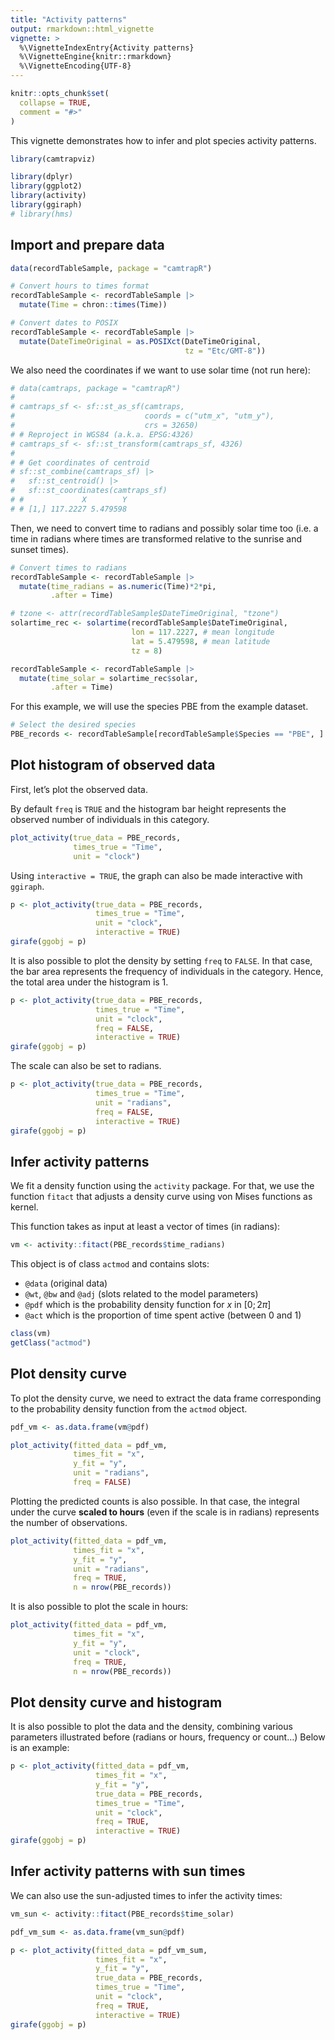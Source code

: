 ```yaml
---
title: "Activity patterns"
output: rmarkdown::html_vignette
vignette: >
  %\VignetteIndexEntry{Activity patterns}
  %\VignetteEngine{knitr::rmarkdown}
  %\VignetteEncoding{UTF-8}
---
```


```r
knitr::opts_chunk$set(
  collapse = TRUE,
  comment = "#>"
)
```

This vignette demonstrates how to infer and plot species activity patterns.

```r
library(camtrapviz)

library(dplyr)
library(ggplot2)
library(activity)
library(ggiraph)
# library(hms)
```

## Import and prepare data

```r
data(recordTableSample, package = "camtrapR")

# Convert hours to times format
recordTableSample <- recordTableSample |> 
  mutate(Time = chron::times(Time))

# Convert dates to POSIX
recordTableSample <- recordTableSample |> 
  mutate(DateTimeOriginal = as.POSIXct(DateTimeOriginal,
                                       tz = "Etc/GMT-8"))
```

We also need the coordinates if we want to use solar time (not run here):

```r
# data(camtraps, package = "camtrapR")
# 
# camtraps_sf <- sf::st_as_sf(camtraps,
#                             coords = c("utm_x", "utm_y"),
#                             crs = 32650)
# # Reproject in WGS84 (a.k.a. EPSG:4326)
# camtraps_sf <- sf::st_transform(camtraps_sf, 4326)
# 
# # Get coordinates of centroid
# sf::st_combine(camtraps_sf) |>
#   sf::st_centroid() |> 
#   sf::st_coordinates(camtraps_sf)
# #             X        Y
# # [1,] 117.2227 5.479598
```

Then, we need to convert time to radians and possibly solar time too (i.e. a time in radians where times are transformed relative to the sunrise and sunset times).

```r
# Convert times to radians
recordTableSample <- recordTableSample |> 
  mutate(time_radians = as.numeric(Time)*2*pi,
         .after = Time)

# tzone <- attr(recordTableSample$DateTimeOriginal, "tzone")
solartime_rec <- solartime(recordTableSample$DateTimeOriginal,
                           lon = 117.2227, # mean longitude
                           lat = 5.479598, # mean latitude
                           tz = 8)

recordTableSample <- recordTableSample |> 
  mutate(time_solar = solartime_rec$solar, 
         .after = Time)
```

For this example, we will use the species PBE from the example dataset.

```r
# Select the desired species
PBE_records <- recordTableSample[recordTableSample$Species == "PBE", ]
```

## Plot histogram of observed data

First, let's plot the observed data. 

By default `freq` is `TRUE` and the histogram bar height represents the observed number of individuals in this category.

```r
plot_activity(true_data = PBE_records,
              times_true = "Time",
              unit = "clock")
```

Using `interactive = TRUE`, the graph can also be made interactive with `ggiraph`.

```r
p <- plot_activity(true_data = PBE_records,
                   times_true = "Time",
                   unit = "clock",
                   interactive = TRUE)
girafe(ggobj = p)
```

It is also possible to plot the density by setting `freq` to `FALSE`. In that case, the bar area represents the frequency of individuals in the category. Hence, the total area under the histogram is 1.

```r
p <- plot_activity(true_data = PBE_records,
                   times_true = "Time",
                   unit = "clock",
                   freq = FALSE,
                   interactive = TRUE)
girafe(ggobj = p)
```

The scale can also be set to radians.

```r
p <- plot_activity(true_data = PBE_records,
                   times_true = "Time",
                   unit = "radians",
                   freq = FALSE,
                   interactive = TRUE)
girafe(ggobj = p)
```


## Infer activity patterns

We fit a density function using the `activity` package. For that, we use the function `fitact` that adjusts a density curve using von Mises functions as kernel. 

This function takes as input at least a vector of times (in radians):

```r
vm <- activity::fitact(PBE_records$time_radians)
```

This object is of class `actmod` and contains slots:

+ `@data` (original data)
+ `@wt`, `@bw` and `@adj` (slots related to the model parameters)
+ `@pdf` which is the probability density function for $x$ in $[0; 2\pi]$
+ `@act` which is the proportion of time spent active (between 0 and 1)

```r
class(vm)
getClass("actmod")
```


## Plot density curve

To plot the density curve, we need to extract the data frame corresponding to the probability density function from the `actmod` object.

```r
pdf_vm <- as.data.frame(vm@pdf)
```

```r
plot_activity(fitted_data = pdf_vm,
              times_fit = "x",
              y_fit = "y",
              unit = "radians",
              freq = FALSE)
```

Plotting the predicted counts is also possible. In that case, the integral under the curve **scaled to hours** (even if the scale is in radians) represents the number of observations.

```r
plot_activity(fitted_data = pdf_vm,
              times_fit = "x",
              y_fit = "y",
              unit = "radians",
              freq = TRUE,
              n = nrow(PBE_records))
```

It is also possible to plot the scale in hours:

```r
plot_activity(fitted_data = pdf_vm,
              times_fit = "x",
              y_fit = "y",
              unit = "clock",
              freq = TRUE,
              n = nrow(PBE_records))
```


## Plot density curve and histogram

It is also possible to plot the data and the density, combining various parameters illustrated before (radians or hours, frequency or count...) Below is an example:

```r
p <- plot_activity(fitted_data = pdf_vm,
                   times_fit = "x",
                   y_fit = "y",
                   true_data = PBE_records,
                   times_true = "Time",
                   unit = "clock",
                   freq = TRUE,
                   interactive = TRUE)
girafe(ggobj = p)
```

## Infer activity patterns with sun times

We can also use the sun-adjusted times to infer the activity times:

```r
vm_sun <- activity::fitact(PBE_records$time_solar)
```

```r
pdf_vm_sum <- as.data.frame(vm_sun@pdf)
```

```r
p <- plot_activity(fitted_data = pdf_vm_sum,
                   times_fit = "x",
                   y_fit = "y",
                   true_data = PBE_records,
                   times_true = "Time",
                   unit = "clock",
                   freq = TRUE,
                   interactive = TRUE)
girafe(ggobj = p)
```
